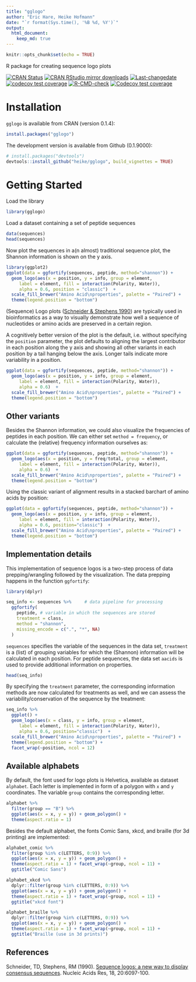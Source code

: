 ```yaml
---
title: "gglogo"
author: "Eric Hare, Heike Hofmann"
date: "`r format(Sys.time(), '%B %d, %Y')`"
output: 
  html_document:
    keep_md: true
---
```


```r
knitr::opts_chunk$set(echo = TRUE)
```

R package for creating sequence logo plots

<!-- badges: start -->
[![CRAN Status](http://www.r-pkg.org/badges/version/gglogo)](https://cran.r-project.org/package=gglogo) [![CRAN RStudio mirror downloads](https://cranlogs.r-pkg.org/badges/last-month/gglogo?color=blue)](https://r-pkg.org/pkg/gglogo)
[![Last-changedate](https://img.shields.io/badge/last%20change-`r gsub('-', '--', Sys.Date())`-yellowgreen.svg)](https://github.com/heike/gglogo/commits/main)
[![codecov test coverage](https://codecov.io/gh/heike/gglogo/graph/badge.svg?token=zfeqffIjxY)](https://codecov.io/gh/heike/gglogo)
[![R-CMD-check](https://github.com/heike/gglogo/actions/workflows/R-CMD-check.yaml/badge.svg)](https://github.com/heike/gglogo/actions/workflows/R-CMD-check.yaml)
[![Codecov test coverage](https://codecov.io/gh/heike/gglogo/branch/main/graph/badge.svg)](https://app.codecov.io/gh/heike/gglogo?branch=main)
<!-- badges: end -->


# Installation

`gglogo` is available from CRAN (version 0.1.4):
```r
install.packages("gglogo")
```


The development version is available from Github (0.1.9000):

```r
# install.packages("devtools")
devtools::install_github("heike/gglogo", build_vignettes = TRUE)
```

# Getting Started

Load the library

```r
library(gglogo)
```

Load a dataset containing a set of peptide sequences

```r
data(sequences)
head(sequences)
```

Now plot the sequences in a(n almost) traditional sequence plot, the Shannon information is shown on the y axis. 

```r
library(ggplot2)
ggplot(data = ggfortify(sequences, peptide, method="shannon")) +      
  geom_logo(aes(x = position, y = info, group = element, 
     label = element, fill = interaction(Polarity, Water)),
     alpha = 0.6, position = "classic")  +
  scale_fill_brewer("Amino Acid\nproperties", palette = "Paired") +
  theme(legend.position = "bottom") 
```

(Sequence) Logo plots ([Schneider & Stephens 1990](https://academic.oup.com/nar/article-abstract/18/20/6097/1141316)) are typically used in bioinformatics as a way to visually demonstrate how well a sequence of nucleotides or amino acids are preserved in a certain region.

A cognitively better version of the plot is the default, i.e. without specifying the `position` parameter, the plot defaults to aligning the largest contributor in each position along the y axis and showing all other variants in each position by a tail hanging below the axis. Longer tails indicate more variability in a position. 

```r
ggplot(data = ggfortify(sequences, peptide, method="shannon")) +      
  geom_logo(aes(x = position, y = info, group = element, 
     label = element, fill = interaction(Polarity, Water)),
     alpha = 0.6)  +
  scale_fill_brewer("Amino Acid\nproperties", palette = "Paired") +
  theme(legend.position = "bottom") 
```

## Other variants

Besides the Shannon information, we could also visualize the frequencies of peptides in each position. We can either set `method = frequency`, or calculate the (relative) frequency information ourselves as:

```r
ggplot(data = ggfortify(sequences, peptide, method="shannon")) +      
  geom_logo(aes(x = position, y = freq/total, group = element, 
     label = element, fill = interaction(Polarity, Water)),
     alpha = 0.6)  +
  scale_fill_brewer("Amino Acid\nproperties", palette = "Paired") +
  theme(legend.position = "bottom") 
```

Using the classic variant of alignment results in a stacked barchart of amino acids by position:

```r
ggplot(data = ggfortify(sequences, peptide, method="shannon")) +      
  geom_logo(aes(x = position, y = info, group = element, 
     label = element, fill = interaction(Polarity, Water)),
     alpha = 0.6, position="classic")  +
  scale_fill_brewer("Amino Acid\nproperties", palette = "Paired") +
  theme(legend.position = "bottom") 
```


## Implementation details 

This implementation of sequence logos is a two-step process of data prepping/wrangling followed by the visualization. 
The data prepping happens in the function `ggfortify`:

```r
library(dplyr)

seq_info <- sequences %>%     # data pipeline for processing
  ggfortify(
    peptide, # variable in which the sequences are stored
    treatment = class,
    method = "shannon",
    missing_encode = c(".", "*", NA)
  )
```

`sequences` specifies the variable of the sequences in the data set, `treatment` is a (list) of grouping variables for which the (Shannon) information will be calculated in each position. For peptide sequences, the data set `aacids` is used to provide additional information on properties. 


```r
head(seq_info)
```

By specifying the `treatment` parameter, the corresponding information methods are now calculated for treatments as well, and we can assess the variability/conservation of the sequence by the treatment:

```r
seq_info %>%
  ggplot() + 
  geom_logo(aes(x = class, y = info, group = element, 
     label = element, fill = interaction(Polarity, Water)),
     alpha = 0.6, position="classic")  +
  scale_fill_brewer("Amino Acid\nproperties", palette = "Paired") +
  theme(legend.position = "bottom") +
  facet_wrap(~position, ncol = 12)

```


## Available alphabets


By default, the font used for logo plots is Helvetica, available as dataset `alphabet`. Each letter is implemented in form of a polygon with `x` and `y` coordinates. The variable `group` contains the corresponding letter.

```r
alphabet %>%
  filter(group == "B") %>% 
  ggplot(aes(x = x, y = y)) + geom_polygon() + 
  theme(aspect.ratio = 1)
```

Besides the default alphabet, the fonts  Comic Sans, xkcd, and braille (for 3d printing) are implemented:

```r
alphabet_comic %>% 
  filter(group %in% c(LETTERS, 0:9)) %>%
  ggplot(aes(x = x, y = y)) + geom_polygon() + 
  theme(aspect.ratio = 1) + facet_wrap(~group, ncol = 11) + 
  ggtitle("Comic Sans")

alphabet_xkcd %>% 
  dplyr::filter(group %in% c(LETTERS, 0:9)) %>%
  ggplot(aes(x = x, y = y)) + geom_polygon() + 
  theme(aspect.ratio = 1) + facet_wrap(~group, ncol = 11) + 
  ggtitle("xkcd font")

alphabet_braille %>% 
  dplyr::filter(group %in% c(LETTERS, 0:9)) %>%
  ggplot(aes(x = x, y = y)) + geom_polygon() + 
  theme(aspect.ratio = 1) + facet_wrap(~group, ncol = 11) + 
  ggtitle("Braille (use in 3d prints)")

```


## References

Schneider, TD, Stephens, RM (1990). [Sequence logos: a new way to display consensus sequences](https://academic.oup.com/nar/article-abstract/18/20/6097/1141316). Nucleic Acids Res, 18, 20:6097-100.


